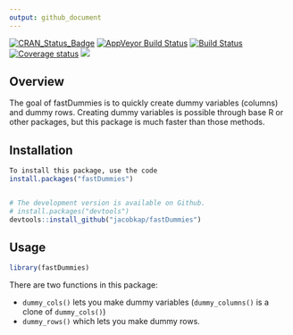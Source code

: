 ```yaml
---
output: github_document
---
```



[![CRAN_Status_Badge](http://www.r-pkg.org/badges/version/fastDummies)](https://cran.r-project.org/package=fastDummies)
[![AppVeyor Build Status](https://ci.appveyor.com/api/projects/status/github/jacobkap/fastDummies?branch=master&svg=true)](https://ci.appveyor.com/project/jacobkap/fastDummies) 
[![Build Status](https://travis-ci.org/jacobkap/fastDummies.svg?branch=master)](https://travis-ci.org/jacobkap/fastDummies)
[![Coverage status](https://codecov.io/gh/jacobkap/fastDummies/branch/master/graph/badge.svg)](https://codecov.io/github/jacobkap/fastDummies?branch=master)
[![](https://cranlogs.r-pkg.org/badges/fastDummies)](https://cran.rstudio.com/web/packages/fastDummies/index.html)

## Overview

The goal of fastDummies is to quickly create dummy variables (columns) and dummy rows. Creating dummy variables is possible through base R or other packages, but this package is much faster than those methods. 

## Installation
```r
To install this package, use the code
install.packages("fastDummies")


# The development version is available on Github.
# install.packages("devtools")
devtools::install_github("jacobkap/fastDummies")
```

## Usage

```r
library(fastDummies)
```

There are two functions in this package:

* `dummy_cols()` lets you make dummy variables (`dummy_columns()` is a clone of `dummy_cols()`)    
* `dummy_rows()` which lets you make dummy rows.
